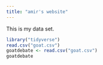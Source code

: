 ```yaml
---
title: "amir's website"
---
```


This is my data set.

```r
library("tidyverse")
read.csv("goat.csv")
goatdebate <- read.csv("goat.csv")
goatdebate

```

